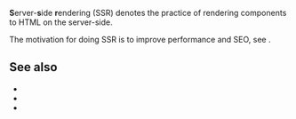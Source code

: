 
**S**erver-**s**ide **r**endering (SSR) denotes the practice of rendering components to HTML on the server-side.

The motivation for doing SSR is to improve performance and SEO, see <Link href="/SPA-vs-SSR" />.

## See also

- <Link href="/server-side-rendering" />
- <Link href="/pre-rendering" />
- <Link href="/SPA-vs-SSR" />
